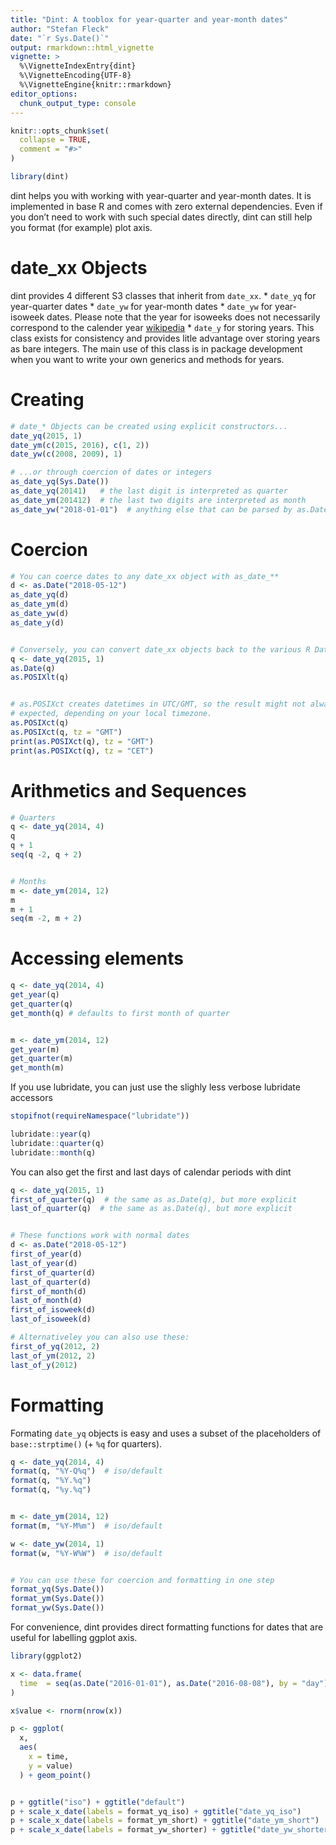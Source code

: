 ```yaml
---
title: "Dint: A tooblox for year-quarter and year-month dates"
author: "Stefan Fleck"
date: "`r Sys.Date()`"
output: rmarkdown::html_vignette
vignette: >
  %\VignetteIndexEntry{dint}
  %\VignetteEncoding{UTF-8}
  %\VignetteEngine{knitr::rmarkdown}
editor_options: 
  chunk_output_type: console
---
```


```r
knitr::opts_chunk$set(
  collapse = TRUE,
  comment = "#>"
)
```

```r
library(dint)
```

dint helps you with working with year-quarter and year-month dates. It is
implemented in base R and comes with zero external dependencies. Even
if you don't need to work with such special dates directly, dint can still help
you format (for example) plot axis. 


# date_xx Objects

dint provides 4 different S3 classes that inherit from `date_xx`.
* `date_yq` for year-quarter dates
* `date_yw` for year-month dates
* `date_yw` for year-isoweek dates. Please note that the year for isoweeks does 
  not necessarily correspond to the calender year 
  [wikipedia](https://en.wikipedia.org/wiki/ISO_week_date)
* `date_y` for storing years. This class exists for consistency and provides 
  litle advantage over storing years as bare integers. The main use of this 
  class is in package development when you want to write your own generics
  and methods for years. 
  
  
  

# Creating
 
```r

# date_* Objects can be created using explicit constructors...
date_yq(2015, 1)
date_ym(c(2015, 2016), c(1, 2))
date_yw(c(2008, 2009), 1)

# ...or through coercion of dates or integers
as_date_yq(Sys.Date())
as_date_yq(20141)   # the last digit is interpreted as quarter
as_date_ym(201412)  # the last two digits are interpreted as month
as_date_yw("2018-01-01")  # anything else that can be parsed by as.Date() works

```




# Coercion

```r

# You can coerce dates to any date_xx object with as_date_**
d <- as.Date("2018-05-12")
as_date_yq(d)
as_date_ym(d)
as_date_yw(d)
as_date_y(d)


# Conversely, you can convert date_xx objects back to the various R Date formats
q <- date_yq(2015, 1)
as.Date(q)
as.POSIXlt(q)


# as.POSIXct creates datetimes in UTC/GMT, so the result might not always be as
# expected, depending on your local timezone.
as.POSIXct(q)
as.POSIXct(q, tz = "GMT")
print(as.POSIXct(q), tz = "GMT")
print(as.POSIXct(q), tz = "CET")

```



# Arithmetics and Sequences

```r
# Quarters
q <- date_yq(2014, 4)
q
q + 1
seq(q -2, q + 2)


# Months
m <- date_ym(2014, 12)
m
m + 1
seq(m -2, m + 2)

```




# Accessing elements

```r
q <- date_yq(2014, 4)
get_year(q)
get_quarter(q)
get_month(q) # defaults to first month of quarter


m <- date_ym(2014, 12)
get_year(m)
get_quarter(m)
get_month(m)
```




If you use lubridate, you can just use the slighly less verbose lubridate 
accessors

```r
stopifnot(requireNamespace("lubridate"))

lubridate::year(q)
lubridate::quarter(q)
lubridate::month(q)

```




You can also get the first and last days of calendar periods with dint

```r
q <- date_yq(2015, 1)
first_of_quarter(q)  # the same as as.Date(q), but more explicit
last_of_quarter(q)  # the same as as.Date(q), but more explicit


# These functions work with normal dates
d <- as.Date("2018-05-12")
first_of_year(d)
last_of_year(d)
first_of_quarter(d)
last_of_quarter(d)
first_of_month(d)
last_of_month(d)
first_of_isoweek(d)
last_of_isoweek(d)

# Alternativeley you can also use these:
first_of_yq(2012, 2)
last_of_ym(2012, 2)
last_of_y(2012)

```





# Formatting

Formating `date_yq` objects is easy and uses a subset of the  placeholders of 
`base::strptime()` (+ `%q` for quarters).

```r
q <- date_yq(2014, 4)
format(q, "%Y-Q%q")  # iso/default
format(q, "%Y.%q")
format(q, "%y.%q")


m <- date_ym(2014, 12)
format(m, "%Y-M%m")  # iso/default

w <- date_yw(2014, 1)
format(w, "%Y-W%W")  # iso/default


# You can use these for coercion and formatting in one step
format_yq(Sys.Date())
format_ym(Sys.Date())
format_yw(Sys.Date())
```




For convenience, dint provides direct formatting functions for dates that are 
useful for labelling ggplot axis.

```r
library(ggplot2)

x <- data.frame(
  time  = seq(as.Date("2016-01-01"), as.Date("2016-08-08"), by = "day")
)

x$value <- rnorm(nrow(x))

p <- ggplot(
  x,
  aes(
    x = time, 
    y = value)
  ) + geom_point()


p + ggtitle("iso") + ggtitle("default")
p + scale_x_date(labels = format_yq_iso) + ggtitle("date_yq_iso")
p + scale_x_date(labels = format_ym_short) + ggtitle("date_ym_short")
p + scale_x_date(labels = format_yw_shorter) + ggtitle("date_yw_shorter")

```


